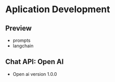 # Aplication Development

## Preview

- prompts
- langchain

## Chat API: Open AI
- Open ai version 1.0.0